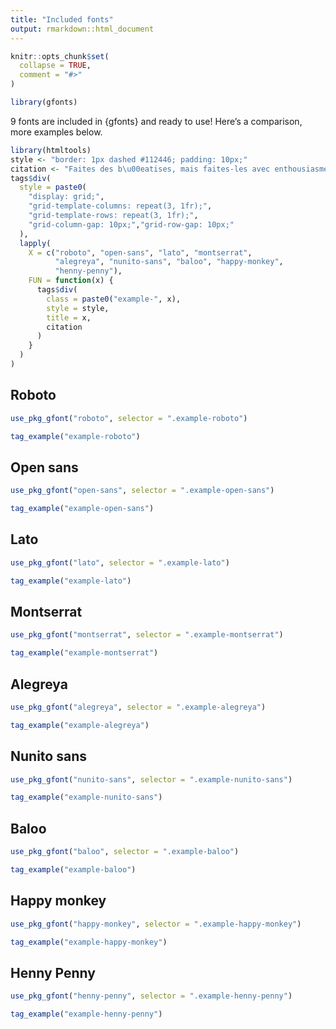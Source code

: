```yaml
---
title: "Included fonts"
output: rmarkdown::html_document
---
```


```r
knitr::opts_chunk$set(
  collapse = TRUE,
  comment = "#>"
)
```

```r
library(gfonts)
```

9 fonts are included in {gfonts} and ready to use! Here's a comparison, more examples below.

```r
library(htmltools)
style <- "border: 1px dashed #112446; padding: 10px;"
citation <- "Faites des b\u00eatises, mais faites-les avec enthousiasme."
tags$div(
  style = paste0(
    "display: grid;",
    "grid-template-columns: repeat(3, 1fr);",
    "grid-template-rows: repeat(3, 1fr);",
    "grid-column-gap: 10px;","grid-row-gap: 10px;"
  ),
  lapply(
    X = c("roboto", "open-sans", "lato", "montserrat",
          "alegreya", "nunito-sans", "baloo", "happy-monkey",
          "henny-penny"),
    FUN = function(x) {
      tags$div(
        class = paste0("example-", x),
        style = style,
        title = x,
        citation
      )
    }
  )
)
```



## Roboto {.example-roboto}

```r
use_pkg_gfont("roboto", selector = ".example-roboto")
```

```r
tag_example("example-roboto")
```



## Open sans {.example-open-sans}

```r
use_pkg_gfont("open-sans", selector = ".example-open-sans")
```

```r
tag_example("example-open-sans")
```


## Lato {.example-lato}

```r
use_pkg_gfont("lato", selector = ".example-lato")
```

```r
tag_example("example-lato")
```



## Montserrat {.example-montserrat}

```r
use_pkg_gfont("montserrat", selector = ".example-montserrat")
```

```r
tag_example("example-montserrat")
```



## Alegreya {.example-alegreya}

```r
use_pkg_gfont("alegreya", selector = ".example-alegreya")
```

```r
tag_example("example-alegreya")
```



## Nunito sans {.example-nunito-sans}

```r
use_pkg_gfont("nunito-sans", selector = ".example-nunito-sans")
```

```r
tag_example("example-nunito-sans")
```



## Baloo {.example-baloo}

```r
use_pkg_gfont("baloo", selector = ".example-baloo")
```

```r
tag_example("example-baloo")
```



## Happy monkey {.example-happy-monkey}

```r
use_pkg_gfont("happy-monkey", selector = ".example-happy-monkey")
```

```r
tag_example("example-happy-monkey")
```



## Henny Penny {.example-henny-penny}

```r
use_pkg_gfont("henny-penny", selector = ".example-henny-penny")
```

```r
tag_example("example-henny-penny")
```








